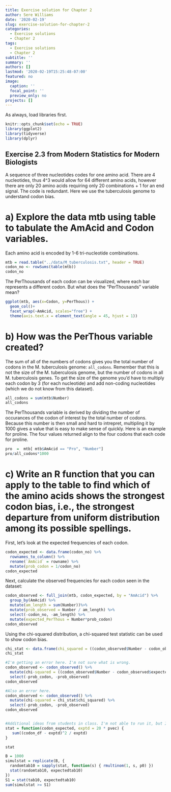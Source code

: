 ```yaml
---
title: Exercise solution for Chapter 2
author: Sere Williams
date: '2020-02-19'
slug: exercise-solution-for-chapter-2
categories:
  - Exercise solutions
  - Chapter 2
tags:
  - Exercise solutions
  - Chapter 2
subtitle: ''
summary: ''
authors: []
lastmod: '2020-02-19T15:25:48-07:00'
featured: no
image:
  caption: ''
  focal_point: ''
  preview_only: no
projects: []
---
```

As always, load libraries first.
```r
knitr::opts_chunk$set(echo = TRUE)
library(ggplot2)
library(tidyverse)
library(dplyr)
```


## Exercise 2.3 from Modern Statistics for Modern Biologists

A sequence of three nucleotides codes for one amino acid. There are 4 nucleotides, thus 4^3 would allow for 64 different amino acids, however there are only 20 amino acids requiring only 20 combinations + 1 for an end signal. The code is redundant. Here we use the tuberculosis genome to understand codon bias. 

# a) Explore the data mtb using table to tabulate the AmAcid and Codon variables.

Each amino acid is encoded by 1-6 tri-nucleotide combinations. 
```r
mtb = read.table("../data/M_tuberculosis.txt", header = TRUE)
codon_no <- rowSums(table(mtb))
codon_no
```
The PerThousands of each codon can be visualized, where each bar represents a different codon. But what does the "PerThousands" variable mean?
```r
ggplot(mtb, aes(x=Codon, y=PerThous)) +
  geom_col()+
  facet_wrap(~AmAcid, scales="free") +
  theme(axis.text.x = element_text(angle = 45, hjust = 1))
```

# b) How was the PerThous variable created?

The sum of all of the numbers of codons gives you the total number of codons in the M. tuberculosis genome: `all_codons`. Remember that this is not the size of the M. tuberculosis genome, but the number of codons in all M. tuberculosis genes. To get the size of the genome you'd have to multiply each codon by 3 (for each nucleotide) and add non-coding nucleotides (which we do not know from this dataset).

```r
all_codons = sum(mtb$Number)
all_codons
```

The PerThousands variable is derived by dividing the number of occurances of the codon of interest by the total number of codons. Because this number is then small and hard to intrepret, multipling it by 1000 gives a value that is easy to make sense of quickly. Here is an example for proline. The four values returned align to the four codons that each code for proline. 
```r
pro  =  mtb[ mtb$AmAcid == "Pro", "Number"]
pro/all_codons*1000
```

# c) Write an R function that you can apply to the table to find which of the amino acids shows the strongest codon bias, i.e., the strongest departure from uniform distribution among its possible spellings.

First, let's look at the expected frequencies of each codon. 
```r
codon_expected <- data.frame(codon_no) %>%
  rownames_to_column() %>%
  rename(`AmAcid` = rowname) %>%
  mutate(prob_codon = 1/codon_no)
codon_expected
```

Next, calculate the observed frequencies for each codon seen in the dataset:
```r
codon_observed <- full_join(mtb, codon_expected, by = "AmAcid") %>%
  group_by(AmAcid) %>%
  mutate(am_length = sum(Number))%>%
  mutate(prob_observed = Number / am_length) %>%
  select(-codon_no, -am_length) %>%
  mutate(expected_PerThous = Number*prob_codon)
codon_observed
```

Using the chi-squared distribution, a chi-squared test statistic can be used to show codon bias. 

```r
chi_stat <- data.frame(chi_squared = ((codon_observed$Number - codon_observed$expected_PerThous)^2)/(codon_observed$expected_PerThous))
chi_stat

#I'm getting an error here. I'm not sure what is wrong.
codon_observed <- codon_observed() %>%
  mutate(chi-squared = ((codon_observed$Number - codon_observed$expected_PerThous)^2)/(codon_observed$expected_PerThous)) %>% 
  select(-prob_codon, -prob_observed)
codon_observed

#Also an error here. 
codon_observed <- codon_observed() %>%
  mutate(chi-squared = chi_stat$chi_squared) %>% 
  select(-prob_codon, -prob_observed)
codon_observed


#Additional ideas from students in class. I'm not able to run it, but I like the idea of using a function.  
stat = function(codon_expected, exptd = 20 * pvec) {
   sum((codon_df - exptd)^2 / exptd)
}

stat

B = 1000
simulstat = replicate(B, {
  randomtab10 = sapply(stat, function(s) { rmultinom(1, s, p0) })
  stat(randomtab10, expectedtab10)
})
S1 = stat(tab10, expectedtab10)
sum(simulstat >= S1)
```